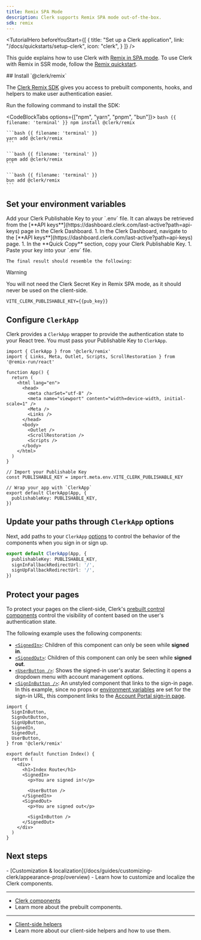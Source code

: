 ```yaml
---
title: Remix SPA Mode
description: Clerk supports Remix SPA mode out-of-the-box.
sdk: remix
---
```


<TutorialHero
  beforeYouStart={[
    {
      title: "Set up a Clerk application",
      link: "/docs/quickstarts/setup-clerk",
      icon: "clerk",
    }
  ]}
/>

<Include src="_partials/remix/maintenance-mode" />

This guide explains how to use Clerk with [Remix in SPA mode](https://remix.run/docs/en/main/guides/spa-mode). To use Clerk with Remix in SSR mode, follow the [Remix quickstart](/docs/remix/getting-started/quickstart).

<Steps>
  ## Install `@clerk/remix`

  The [Clerk Remix SDK](/docs/references/remix/overview) gives you access to prebuilt components, hooks, and helpers to make user authentication easier.

  Run the following command to install the SDK:

  <CodeBlockTabs options={["npm", "yarn", "pnpm", "bun"]}>
    ```bash {{ filename: 'terminal' }}
    npm install @clerk/remix
    ```

    ```bash {{ filename: 'terminal' }}
    yarn add @clerk/remix
    ```

    ```bash {{ filename: 'terminal' }}
    pnpm add @clerk/remix
    ```

    ```bash {{ filename: 'terminal' }}
    bun add @clerk/remix
    ```
  </CodeBlockTabs>

  ## Set your environment variables

  <SignedIn>
    Add your Clerk Publishable Key to your `.env` file. It can always be retrieved from the [**API keys**](https://dashboard.clerk.com/last-active?path=api-keys) page in the Clerk Dashboard.
  </SignedIn>

  <SignedOut>
    1. In the Clerk Dashboard, navigate to the [**API keys**](https://dashboard.clerk.com/last-active?path=api-keys) page.
    1. In the **Quick Copy** section, copy your Clerk Publishable Key.
    1. Paste your key into your `.env` file.

    The final result should resemble the following:
  </SignedOut>

  > [!WARNING]
  > You will not need the Clerk Secret Key in Remix SPA mode, as it should never be used on the client-side.

  ```env {{ filename: '.env' }}
  VITE_CLERK_PUBLISHABLE_KEY={{pub_key}}
  ```

  ## Configure `ClerkApp`

  Clerk provides a `ClerkApp` wrapper to provide the authentication state to your React tree. You must pass your Publishable Key to `ClerkApp`.

  ```tsx {{ filename: 'app/root.tsx', mark: [1, [22, 23], [25, 28]] }}
  import { ClerkApp } from '@clerk/remix'
  import { Links, Meta, Outlet, Scripts, ScrollRestoration } from '@remix-run/react'

  function App() {
    return (
      <html lang="en">
        <head>
          <meta charSet="utf-8" />
          <meta name="viewport" content="width=device-width, initial-scale=1" />
          <Meta />
          <Links />
        </head>
        <body>
          <Outlet />
          <ScrollRestoration />
          <Scripts />
        </body>
      </html>
    )
  }

  // Import your Publishable Key
  const PUBLISHABLE_KEY = import.meta.env.VITE_CLERK_PUBLISHABLE_KEY

  // Wrap your app with `ClerkApp`
  export default ClerkApp(App, {
    publishableKey: PUBLISHABLE_KEY,
  })
  ```

  ## Update your paths through `ClerkApp` options

  Next, add paths to your `ClerkApp` [options](/docs/references/remix/clerk-app#clerk-app-options) to control the behavior of the components when you sign in or sign up.

  ```ts {{ filename: 'app/root.tsx', mark: [[3, 4]] }}
  export default ClerkApp(App, {
    publishableKey: PUBLISHABLE_KEY,
    signInFallbackRedirectUrl: '/',
    signUpFallbackRedirectUrl: '/',
  })
  ```

  ## Protect your pages

  To protect your pages on the client-side, Clerk's [prebuilt control components](/docs/references/components/overview#control-components) control the visibility of content based on the user's authentication state.

  The following example uses the following components:

  - [`<SignedIn>`](/docs/references/components/control/signed-in): Children of this component can only be seen while **signed in**.
  - [`<SignedOut>`](/docs/references/components/control/signed-out): Children of this component can only be seen while **signed out**.
  - [`<UserButton />`](/docs/references/components/user/user-button): Shows the signed-in user's avatar. Selecting it opens a dropdown menu with account management options.
  - [`<SignInButton />`](/docs/references/components/unstyled/sign-in-button): An unstyled component that links to the sign-in page. In this example, since no props or [environment variables](/docs/guides/development/clerk-environment-variables) are set for the sign-in URL, this component links to the [Account Portal sign-in page](/docs/guides/customizing-clerk/account-portal#sign-in).

  ```tsx {{ filename: 'routes/_index.tsx' }}
  import {
    SignInButton,
    SignOutButton,
    SignUpButton,
    SignedIn,
    SignedOut,
    UserButton,
  } from '@clerk/remix'

  export default function Index() {
    return (
      <div>
        <h1>Index Route</h1>
        <SignedIn>
          <p>You are signed in!</p>

          <UserButton />
        </SignedIn>
        <SignedOut>
          <p>You are signed out</p>

          <SignInButton />
        </SignedOut>
      </div>
    )
  }
  ```
</Steps>

## Next steps

<Cards>
  - [Customization & localization](/docs/guides/customizing-clerk/appearance-prop/overview)
  - Learn how to customize and localize the Clerk components.

  ---

  - [Clerk components](/docs/references/components/overview)
  - Learn more about the prebuilt components.

  ---

  - [Client-side helpers](/docs/remix/guides/users/reading#client-side)
  - Learn more about our client-side helpers and how to use them.
</Cards>

